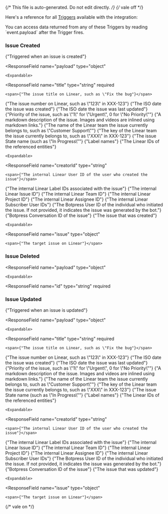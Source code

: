 {/* This file is auto-generated. Do not edit directly. */}
{/* vale off */}

Here's a reference for all [Triggers](/learn/reference/triggers/) available with the integration:


<Tip>
You can access data returned from any of these Triggers by reading `event.payload` after the Trigger fires.
</Tip>


### Issue Created

<span>{"Triggered when an issue is created"}</span>

  <ResponseField
    name="payload"
    type="object"
  >
    

    <Expandable>
  <ResponseField
    name="title"
    type="string"
    required
  >
    <span>{"The issue title on Linear, such as \"Fix the bug"}</span>
  </ResponseField>
  <ResponseField
    name="number"
    type="number"
    required
  >
    <span>{"The issue number on Linear, such as \"123\" in XXX-123"}</span>
  </ResponseField>
  <ResponseField
    name="createdAt"
    type="string (date-time)"
    required
  >
    <span>{"The ISO date the issue was created"}</span>
  </ResponseField>
  <ResponseField
    name="updatedAt"
    type="string (date-time)"
    required
  >
    <span>{"The ISO date the issue was last updated"}</span>
  </ResponseField>
  <ResponseField
    name="priority"
    type="number"
    required
  >
    <span>{"Priority of the issue, such as \"1\" for \"Urgent\", 0 for \"No Priority\""}</span>
  </ResponseField>
  <ResponseField
    name="description"
    type="string"
  >
    <span>{"A markdown description of the issue. Images and videos are inlined using markdown links."}</span>
  </ResponseField>
  <ResponseField
    name="teamName"
    type="string"
  >
    <span>{"The name of the Linear team the issue currently belongs to, such as \"Customer Support\""}</span>
  </ResponseField>
  <ResponseField
    name="teamKey"
    type="string"
  >
    <span>{"The key of the Linear team the issue currently belongs to, such as \"XXX\" in XXX-123"}</span>
  </ResponseField>
  <ResponseField
    name="status"
    type="string"
    required
  >
    <span>{"The issue State name (such as \"In Progress\""}</span>
  </ResponseField>
  <ResponseField
    name="labels"
    type="array"
  >
    <span>{"Label names"}</span>
  </ResponseField>
  <ResponseField
    name="linearIds"
    type="object"
  >
    <span>{"The Linear IDs of the referenced entities"}</span>

    <Expandable>
  <ResponseField
    name="creatorId"
    type="string"
  >
    <span>{"The internal Linear User ID of the user who created the issue"}</span>
  </ResponseField>
  <ResponseField
    name="labelIds"
    type="array"
  >
    <span>{"The internal Linear Label IDs associated with the issue"}</span>
  </ResponseField>
  <ResponseField
    name="issueId"
    type="string"
    required
  >
    <span>{"The internal Linear Issue ID"}</span>
  </ResponseField>
  <ResponseField
    name="teamId"
    type="string"
  >
    <span>{"The internal Linear Team ID"}</span>
  </ResponseField>
  <ResponseField
    name="projectId"
    type="string"
  >
    <span>{"The internal Linear Project ID"}</span>
  </ResponseField>
  <ResponseField
    name="assigneeId"
    type="string"
  >
    <span>{"The internal Linear Assignee ID"}</span>
  </ResponseField>
  <ResponseField
    name="subscriberIds"
    type="array"
  >
    <span>{"The internal Linear Subscriber User IDs"}</span>
  </ResponseField>
    </Expandable>
  </ResponseField>
  <ResponseField
    name="userId"
    type="string"
  >
    <span>{"The Botpress User ID of the individual who initiated the issue. If not provided, it indicates the issue was generated by the bot."}</span>
  </ResponseField>
  <ResponseField
    name="conversationId"
    type="string"
    required
  >
    <span>{"Botpress Conversation ID of the issue"}</span>
  </ResponseField>
  <ResponseField
    name="targets"
    type="object"
    required
  >
    <span>{"The issue that was created"}</span>

    <Expandable>
  <ResponseField
    name="issue"
    type="object"
  >
    <span>{"The target issue on Linear"}</span>
  </ResponseField>
    </Expandable>
  </ResponseField>
    </Expandable>
  </ResponseField>

### Issue Deleted

  <ResponseField
    name="payload"
    type="object"
  >
    

    <Expandable>
  <ResponseField
    name="id"
    type="string"
    required
  >
    
  </ResponseField>
    </Expandable>
  </ResponseField>

### Issue Updated

<span>{"Triggered when an issue is updated"}</span>

  <ResponseField
    name="payload"
    type="object"
  >
    

    <Expandable>
  <ResponseField
    name="title"
    type="string"
    required
  >
    <span>{"The issue title on Linear, such as \"Fix the bug"}</span>
  </ResponseField>
  <ResponseField
    name="number"
    type="number"
    required
  >
    <span>{"The issue number on Linear, such as \"123\" in XXX-123"}</span>
  </ResponseField>
  <ResponseField
    name="createdAt"
    type="string (date-time)"
    required
  >
    <span>{"The ISO date the issue was created"}</span>
  </ResponseField>
  <ResponseField
    name="updatedAt"
    type="string (date-time)"
    required
  >
    <span>{"The ISO date the issue was last updated"}</span>
  </ResponseField>
  <ResponseField
    name="priority"
    type="number"
    required
  >
    <span>{"Priority of the issue, such as \"1\" for \"Urgent\", 0 for \"No Priority\""}</span>
  </ResponseField>
  <ResponseField
    name="description"
    type="string"
  >
    <span>{"A markdown description of the issue. Images and videos are inlined using markdown links."}</span>
  </ResponseField>
  <ResponseField
    name="teamName"
    type="string"
  >
    <span>{"The name of the Linear team the issue currently belongs to, such as \"Customer Support\""}</span>
  </ResponseField>
  <ResponseField
    name="teamKey"
    type="string"
  >
    <span>{"The key of the Linear team the issue currently belongs to, such as \"XXX\" in XXX-123"}</span>
  </ResponseField>
  <ResponseField
    name="status"
    type="string"
    required
  >
    <span>{"The issue State name (such as \"In Progress\""}</span>
  </ResponseField>
  <ResponseField
    name="labels"
    type="array"
  >
    <span>{"Label names"}</span>
  </ResponseField>
  <ResponseField
    name="linearIds"
    type="object"
  >
    <span>{"The Linear IDs of the referenced entities"}</span>

    <Expandable>
  <ResponseField
    name="creatorId"
    type="string"
  >
    <span>{"The internal Linear User ID of the user who created the issue"}</span>
  </ResponseField>
  <ResponseField
    name="labelIds"
    type="array"
  >
    <span>{"The internal Linear Label IDs associated with the issue"}</span>
  </ResponseField>
  <ResponseField
    name="issueId"
    type="string"
    required
  >
    <span>{"The internal Linear Issue ID"}</span>
  </ResponseField>
  <ResponseField
    name="teamId"
    type="string"
  >
    <span>{"The internal Linear Team ID"}</span>
  </ResponseField>
  <ResponseField
    name="projectId"
    type="string"
  >
    <span>{"The internal Linear Project ID"}</span>
  </ResponseField>
  <ResponseField
    name="assigneeId"
    type="string"
  >
    <span>{"The internal Linear Assignee ID"}</span>
  </ResponseField>
  <ResponseField
    name="subscriberIds"
    type="array"
  >
    <span>{"The internal Linear Subscriber User IDs"}</span>
  </ResponseField>
    </Expandable>
  </ResponseField>
  <ResponseField
    name="userId"
    type="string"
  >
    <span>{"The Botpress User ID of the individual who initiated the issue. If not provided, it indicates the issue was generated by the bot."}</span>
  </ResponseField>
  <ResponseField
    name="conversationId"
    type="string"
    required
  >
    <span>{"Botpress Conversation ID of the issue"}</span>
  </ResponseField>
  <ResponseField
    name="targets"
    type="object"
    required
  >
    <span>{"The issue that was updated"}</span>

    <Expandable>
  <ResponseField
    name="issue"
    type="object"
  >
    <span>{"The target issue on Linear"}</span>
  </ResponseField>
    </Expandable>
  </ResponseField>
    </Expandable>
  </ResponseField>


{/* vale on */}